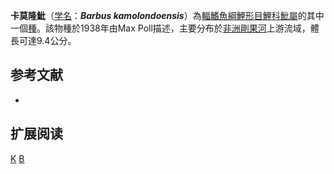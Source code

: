 {{Speciesbox 
| taxon = Barbus kamolondoensis
| status = LC
| status_system = IUCN3.1
| authority = [[Poll|Poll]], 1938
| synonyms = 
}}

'''卡莫隆魮'''（[[学名|学名]]：'''''Barbus kamolondoensis'''''）為[[輻鰭魚綱|輻鰭魚綱]][[鯉形目|鯉形目]][[鯉科|鯉科]][[魮屬|魮屬]]的其中一個[[種|種]]。該物種於1938年由Max Poll描述，主要分布於[[非洲|非洲]][[剛果河|剛果河]]上游流域，體長可達9.4公分。

== 参考文献 ==
*{{FishBase_species|genus=Barbus|species=kamolondoensis|year=2011|month=12}}

== 扩展阅读 ==
{{refbegin}}
{{wikispecies-inline|Barbus kamolondoensis|卡莫隆魮}}
{{refend}}
{{Taxonbar|from=Q773329}}

[[Category:魮屬|K]]
[[Category:1938年描述的魚類|B]]

{{魚類小作品}}